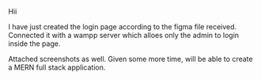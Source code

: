 Hii

I have just created the login page according to the figma file received. 
Connected it with a wampp server which alloes only the admin to login inside the page.

Attached screenshots as well.
Given some more time, will be able to create a MERN full stack application.
